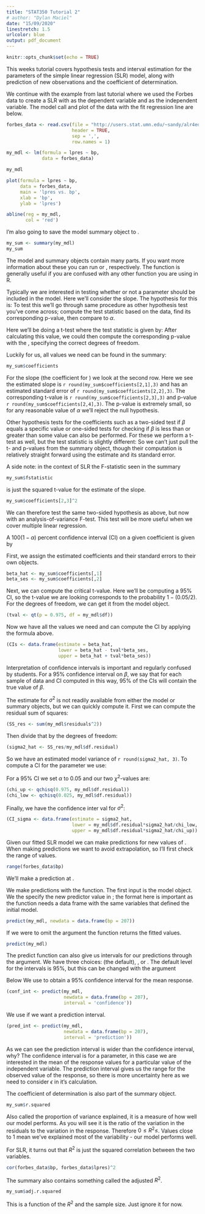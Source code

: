 ---
title: "STAT350 Tutorial 2"
# author: "Dylan Maciel"
date: "15/09/2020"
linestretch: 1.5
urlcolor: blue
output: pdf_document
---

```{r setup, include=FALSE}
knitr::opts_chunk$set(echo = TRUE)
```


This weeks tutorial covers hypothesis tests and interval estimation for the 
parameters of the simple linear regression (SLR) model, along with prediction of
new observations and the coefficient of determination. 

We continue with the example from last tutorial where we used the Forbes data to
create a SLR with \verb|lpres| as the dependent variable and \verb|bp| as the 
independent variable. The model call and plot of the data with the fit 
regression line are below. 

```{r echo=FALSE}
forbes_data <- read.csv(file = "http://users.stat.umn.edu/~sandy/alr4ed/data/Forbes.csv",
                        header = TRUE,
                        sep = ',',
                        row.names = 1)

my_mdl <- lm(formula = lpres ~ bp, 
             data = forbes_data)

my_mdl
```


```{r echo=FALSE, fig.height=4, fig.width=7}
plot(formula = lpres ~ bp,
     data = forbes_data,
     main = 'lpres vs. bp',
     xlab = 'bp',
     ylab = 'lpres')

abline(reg = my_mdl, 
       col = 'red')
```


\newpage

I'm also going to save the model summary object to \verb|my_sum|.
```{r}
my_sum <- summary(my_mdl)
my_sum
```
The model and summary objects contain many parts. If you want more information 
about these you can run \verb|help(lm)| or \verb|help(summary.lm)|,
respectively. The \verb|help()| function is generally useful if you are confused
with any other function you are using in R.


\subsection*{Hypothesis Test for the $\beta$s}

Typically we are interested in testing whether or not a parameter should be 
included in the model. Here we'll consider the slope. The hypothesis for this 
is:
\begin{align*}
        \text{H}_0: \ \beta_1=0 \ \ \text{vs.} \ \ \text{H}_A: \beta_1 \neq 0.
\end{align*}
To test this we'll go through same procedure as other hypothesis test you've 
come across; compute the test statistic based on the data, find its
corresponding p-value, then compare to $\alpha$.

Here we'll be doing a t-test where the test statistic is given by:
\begin{align*}
        t = \frac{\hat{\beta}_1}{se(\hat{\beta}_1)}.
\end{align*}
After calculating this value, we could then compute the corresponding p-value 
with the \verb|pt()|, specifying the correct degrees of freedom.

Luckily for us, all values we need can be found in the summary:

```{r}
my_sum$coefficients
```
For the slope (the coefficient for \verb|bp|) we look at the second row. Here we
see the estimated slope is `r round(my_sum$coefficients[2,1],3)` and has an 
estimated standard error of `r round(my_sum$coefficients[2,2],3)`. The 
corresponding t-value is `r round(my_sum$coefficients[2,3],3)` and p-value 
`r round(my_sum$coefficients[2,4],3)`. The p-value is extremely small, so for 
any reasonable value of $\alpha$ we'll reject the null hypothesis.

Other hypothesis tests for the coefficients such as a two-sided test if $\beta$
equals a specific value or one-sided tests for checking if $\beta$ is less than
or greater than some value can also be performed. For these we perform a t-test
as well, but the test statistic is slightly different:
\begin{align*}
        t = \frac{\hat{\beta}_1 - \beta_1}{se(\hat{\beta}_1)}.
\end{align*}
So we can't just pull the t- and p-values from the summary object, though their 
computation is relatively straight forward using the estimate and its standard
error.

A side note: in the context of SLR the F-statistic seen in the summary
```{r}
my_sum$fstatistic
```
is just the squared t-value for the estimate of the slope. 
```{r}
my_sum$coefficients[2,3]^2
```
We can therefore test the same two-sided hypothesis as above, but now with an 
analysis-of-variance F-test. This test will be more useful when we cover 
multiple linear regression.


\subsection*{Intervals for the $\beta$s}

A $100(1-\alpha)$ percent confidence interval (CI) on a given coefficient is 
given by
\begin{align*}
        \hat{\beta} - t_{\alpha/2,n-2}se(\hat{\beta}) \leq \beta \leq
        \hat{\beta} + t_{\alpha/2,n-2}se(\hat{\beta}).
\end{align*}


First, we assign the estimated coefficients and their standard errors to their 
own objects.
```{r}
beta_hat <- my_sum$coefficients[,1]
beta_ses <- my_sum$coefficients[,2]
```

Next, we can compute the critical t-value. Here we'll be computing a 95\% CI, 
so the t-value we are looking corresponds to the probability $1-(0.05/2)$. For
the degrees of freedom, we can get it from the model object.
```{r}
(tval <- qt(p = 0.975, df = my_mdl$df))
```

Now we have all the values we need and can compute the CI by applying
the formula above. 
```{r}
(CIs <- data.frame(estimate = beta_hat,
                   lower = beta_hat - tval*beta_ses,
                   upper = beta_hat + tval*beta_ses))
```

Interpretation of confidence intervals is important and regularly confused by 
students. For a 95\% confidence interval on $\beta$, we say that for each sample
of data and CI computed in this way, 95\% of the CIs will contain the true value
of $\beta$.

\subsection*{Interval for $\sigma^2$}


The estimate for $\sigma^2$ is not readily available from either the model or
summary objects, but we can quickly compute it. First we can compute the 
residual sum of squares:
```{r}
(SS_res <- sum(my_mdl$residuals^2))
```
Then divide that by the degrees of freedom:
```{r}
(sigma2_hat <- SS_res/my_mdl$df.residual)
```

So we have an estimated model variance of `r round(sigma2_hat, 3)`. To compute 
a CI for the parameter we use:
\begin{align*}
        \frac{(n-2)\hat{\sigma}^2}{\chi^2_{\alpha/2, n-2}} \leq \sigma^2 \leq
        \frac{(n-2)\hat{\sigma}^2}{\chi^2_{1-\alpha/2, n-2}}
\end{align*}

For a 95\% CI we set $\alpha$ to 0.05 and our two $\chi^2$-values are: 
```{r}
(chi_up <- qchisq(0.975, my_mdl$df.residual))
(chi_low <- qchisq(0.025, my_mdl$df.residual))
```

Finally, we have the confidence inter val for $\sigma^2$:
```{r}
(CI_sigma <- data.frame(estimate = sigma2_hat,
                        lower = my_mdl$df.residual*sigma2_hat/chi_low,
                        upper = my_mdl$df.residual*sigma2_hat/chi_up))
```




\subsection*{Prediction}


Given our fitted SLR model we can make predictions for new values of \verb|bp|. 
When making predictions we want to avoid extrapolation, so I'll first check the
range of \verb|bp| values.
```{r}
range(forbes_data$bp)
```
We'll make a prediction at \verb|bp = 207|.

We make predictions with the \verb|predict()| function. The first input is the
model object. We the specify the new predictor value in \verb|newdata|; the 
format here is important as the function needs a data frame with the same
variables that defined the initial model.
```{r}
predict(my_mdl, newdata = data.frame(bp = 207))
```
If we were to omit the \verb|newdata| argument the function returns the fitted
values.
```{r}
predict(my_mdl)
```

The predict function can also give us intervals for our predictions through the 
\verb|interval| argument. We have three choices: \verb|'none'| (the default), 
\verb|'confidence'|, or \verb|'prediction'|. The default level for the intervals 
is 95\%, but this can be changed with the \verb|level| argument


Below We use \verb|'confidence'| to obtain a 95\% confidence interval for the 
mean response.
```{r}
(conf_int <- predict(my_mdl, 
                     newdata = data.frame(bp = 207),
                     interval = 'confidence'))
```

We use \verb|'prediction'| if we want a prediction interval.
```{r}
(pred_int <- predict(my_mdl, 
                     newdata = data.frame(bp = 207), 
                     interval = 'prediction'))
```
As we can see the prediction interval is wider than the confidence interval, 
why? The confidence interval is for a parameter, in this case we are interested 
in the mean of the response values for a particular value of the independent
variable. The prediction interval gives us the range for the observed value of
the response, so there is more uncertainty here as we need to consider 
$\epsilon$ in it's calculation.





\subsection*{Coeffecient of Determination, $R^2$}

The coefficient of determination is also part of the summary object.
```{r}
my_sum$r.squared
```
Also called the proportion of variance explained, it is a measure of how well 
our model performs. As you will see it is the ratio of the variation in the 
residuals to the variation in the response. Therefore $0\leq R^2\leq$. Values 
close to 1 mean we've explained most of the variability - our model performs 
well.

For SLR, it turns out that $R^2$ is just the squared correlation between the two
variables.
```{r}
cor(forbes_data$bp, forbes_data$lpres)^2
```

The summary also contains something called the adjusted $R^2$.
```{r}
my_sum$adj.r.squared
```
This is a function of the $R^2$ and the sample size. Just ignore it for now.


